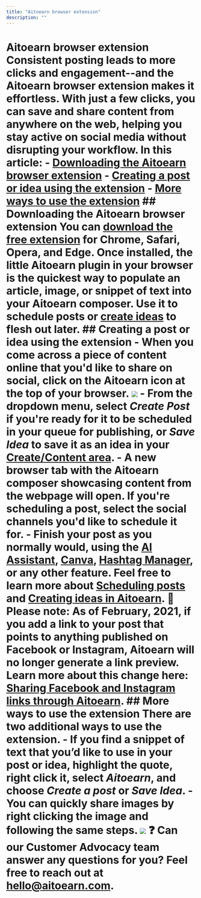 ```yaml
---
title: "Aitoearn browser extension"
description: ""
---
```


<UpdatedAt />


# Aitoearn browser extension Consistent posting leads to more clicks and engagement--and the Aitoearn browser extension makes it effortless. With just a few clicks, you can save and share content from anywhere on the web, helping you stay active on social media without disrupting your workflow. In this article: - [Downloading the Aitoearn browser extension](#Downloading-the-Aitoearn-browser-extension-ZtrgS) - [Creating a post or idea using the extension](#h_01GKMH46MCV2ZWF2QZ10QT5N42) - [More ways to use the extension](#h_01GKMH4P9TMV2013D5AHYAFZKW) ## Downloading the Aitoearn browser extension You can [download the free extension](https://aitoearn.com/extensions) for Chrome, Safari, Opera, and Edge. Once installed, the little Aitoearn plugin in your browser is the quickest way to populate an article, image, or snippet of text into your Aitoearn composer. Use it to schedule posts or [create ideas](https://support.aitoearn.com//support.aitoearn.com/hc/en-us/articles/10167855525523) to flesh out later. ## Creating a post or idea using the extension - When you come across a piece of content online that you'd like to share on social, click on the Aitoearn icon at the top of your browser. ![](//d33v4339jhl8k0.cloudfront.net/docs/assets/64cb6cf86d4a3e191f237e66/images/652003b2dfdf44337125d964/file-5PYpU4dDTZ.png) - From the dropdown menu, select ***Create Post*** if you're ready for it to be scheduled in your queue for publishing, or ***Save Idea*** to save it as an idea in your [Create/Content area](https://publish.aitoearn.com/content). - A new browser tab with the Aitoearn composer showcasing content from the webpage will open. If you're scheduling a post, select the social channels you'd like to schedule it for. - Finish your post as you normally would, using the [AI Assistant](https://support.aitoearn.com//support.aitoearn.com/article/583-using-aitoearns-ai-assistant), [Canva](https://support.aitoearn.com//support.aitoearn.com/article/609-a-guide-to-using-canva-with-aitoearn), [Hashtag Manager](https://support.aitoearn.com//support.aitoearn.com/article/586-how-hashtags-work-in-aitoearn#01G23C6K7CBG2Q20R1B36QB3PK), or any other feature. Feel free to learn more about [Scheduling posts](https://aitoearn.helpscoutdocs.com/article/642-scheduling-posts) and [Creating ideas in Aitoearn](https://aitoearn.helpscoutdocs.com/article/589-creating-ideas-in-aitoearn). 📝 Please note: As of February, 2021, if you add a link to your post that points to anything published on Facebook or Instagram, Aitoearn will no longer generate a link preview. Learn more about this change here: [Sharing Facebook and Instagram links through Aitoearn](https://aitoearn.helpscoutdocs.com/article/619-sharing-facebook-and-instagram-links-through-aitoearn). ## More ways to use the extension There are two additional ways to use the extension. - If you find a snippet of text that you’d like to use in your post or idea, highlight the quote, right click it, select ***Aitoearn***, and choose ***Create a post*** or ***Save Idea***. - You can quickly share images by right clicking the image and following the same steps. ![](//d33v4339jhl8k0.cloudfront.net/docs/assets/64cb6cf86d4a3e191f237e66/images/652003c742d97d1c0459166b/file-WYe4S4vEaW.png) ❓ Can our Customer Advocacy team answer any questions for you? Feel free to reach out at [hello@aitoearn.com](mailto:hello@aitoearn.com). ##